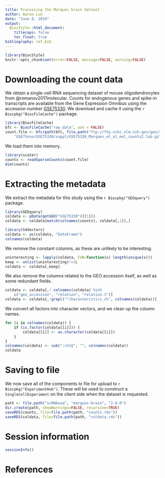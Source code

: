 ```yaml
---
title: Processing the Marques brain dataset
author: Aaron Lun
date: "June 8, 2019"
output:
  BiocStyle::html_document:
    titlecaps: false
    toc_float: true
bibliography: ref.bib
---
```


```r
library(BiocStyle)
knitr::opts_chunk$set(error=FALSE, message=FALSE, warning=FALSE)
```

# Downloading the count data

We obtain a single-cell RNA sequencing dataset of mouse oligodendrocytes from @romanov2017molecular.
Counts for endogenous genes and spike-in transcripts are available from the Gene Expression Omnibus
using the accession number [GSE75330](https://www.ncbi.nlm.nih.gov/geo/query/acc.cgi?acc=GSE75330).
We download and cache it using the `r Biocpkg("BiocFileCache")` package.

```r
library(BiocFileCache)
bfc <- BiocFileCache("raw_data", ask = FALSE)
count.file <- bfcrpath(bfc, file.path("ftp://ftp.ncbi.nlm.nih.gov/geo/series",
    "GSE75nnn/GSE75330/suppl/GSE75330_Marques_et_al_mol_counts2.tab.gz"))
```

We load them into memory.

```r
library(scater)
counts <- readSparseCounts(count.file)
dim(counts)
```

# Extracting the metadata

We extract the metadata for this study using the `r Biocpkg("GEOquery")` package.

```r
library(GEOquery)
coldata <- pData(getGEO("GSE75330")[[1]])
coldata <- coldata[match(colnames(counts), coldata[,1]),]

library(S4Vectors)
coldata <- as(coldata, "DataFrame")
colnames(coldata)
```

We remove the constant columns, as these are unlikely to be interesting.

```r
uninteresting <- lapply(coldata, FUN=function(x) length(unique(x)))
keep <- unlist(uninteresting)!=1L
coldata <- coldata[,keep]
```

We also remove the columns related to the GEO accession itself, as well as some redundant fields.

```r
coldata <- coldata[,! colnames(coldata) %in%
    c("geo_accession", "relation", "relation.1")]
coldata <- coldata[,!grepl("^characteristics_ch", colnames(coldata))]
```

We convert all factors into character vectors, and we clean up the column names.

```r
for (i in colnames(coldata)) {
    if (is.factor(coldata[[i]])) {
        coldata[[i]] <- as.character(coldata[[i]])
    }
}
colnames(coldata) <- sub(":ch1$", "", colnames(coldata))
coldata
```

# Saving to file 

We now save all of the components to file for upload to `r Biocpkg("ExperimentHub")`.
These will be used to construct a `SingleCellExperiment` on the client side when the dataset is requested.

```r
path <- file.path("scRNAseq", "marques-brain", "2.0.0")
dir.create(path, showWarnings=FALSE, recursive=TRUE)
saveRDS(counts, file=file.path(path, "counts.rds"))
saveRDS(coldata, file=file.path(path, "coldata.rds"))
```

# Session information

```r
sessionInfo()
```

# References
